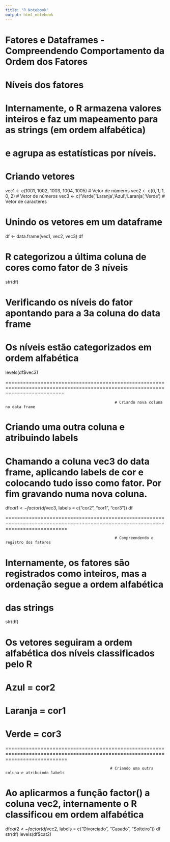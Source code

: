 ---
title: "R Notebook"
output: html_notebook
---

# Fatores e Dataframes - Compreendendo Comportamento da Ordem dos Fatores


# Níveis dos fatores
# Internamente, o R armazena valores inteiros e faz um mapeamento para as strings (em ordem alfabética)
# e agrupa as estatísticas por níveis.

# Criando vetores
vec1 <- c(1001, 1002, 1003, 1004, 1005) # Vetor de números
vec2 <- c(0, 1, 1, 0, 2) # Vetor de números
vec3 <- c('Verde','Laranja','Azul','Laranja','Verde') # Vetor de caracteres

# Unindo os vetores em um dataframe
df <- data.frame(vec1, vec2, vec3)
df

# R categorizou a última coluna de cores como fator de 3 níveis
str(df)

# Verificando os níveis do fator apontando para a 3a coluna do data frame
# Os níveis estão categorizados em ordem alfabética
levels(df$vec3)

================================================================================================================================
                                                   
                                                    # Criando nova coluna no data frame

# Criando uma outra coluna e atribuindo labels 
# Chamando a coluna vec3 do data frame, aplicando labels de cor e colocando tudo isso como fator. Por fim gravando numa nova coluna.
df$cat1 <- factor(df$vec3, labels = c("cor2", "cor1", "cor3"))
df


=================================================================================================================================
                                                    
                                                    # Compreendendo o registro dos fatores

# Internamente, os fatores são registrados como inteiros, mas a ordenação segue a ordem alfabética
# das strings
str(df)

# Os vetores seguiram a ordem alfabética dos níveis classificados pelo R
# Azul = cor2
# Laranja = cor1
# Verde = cor3

=================================================================================================================================
 
                                                  # Criando uma outra coluna e atribuindo labels

# Ao aplicarmos a função factor() a coluna vec2, internamente o R classificou em ordem alfabética
df$cat2 <- factor(df$vec2, labels = c("Divorciado", "Casado", "Solteiro"))
df
str(df)
levels(df$cat2)